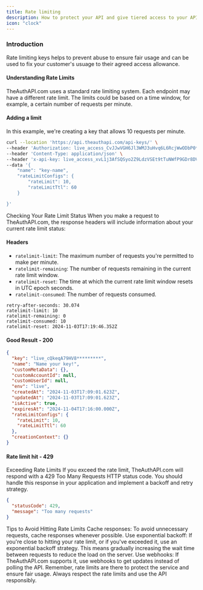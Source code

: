 ```yaml
---
title: Rate limiting
description: How to protect your API and give tiered access to your API
icon: "clock"
---
```


### Introduction

Rate limiting keys helps to prevent abuse to ensure fair usage and can be used to fix your customer's usuage to their agreed access allowance.

#### Understanding Rate Limits

TheAuthAPI.com uses a standard rate limiting system. Each endpoint may have a different rate limit. The limits could be based on a time window, for example, a certain number of requests per minute.

#### Adding a limit

In this example, we're creating a key that allows 10 requests per minute.

```bash
curl --location 'https://api.theauthapi.com/api-keys/' \
--header 'Authorization: live_access_CvJJwVGH6Jl3WMJ3uHvq6L6RcjWwODbP0***' \
--header 'Content-Type: application/json' \
--header 'x-api-key: live_access_xvL1j3AfSQSyo2Z9LdzVSEt9tTuNWfP9GDr8DVULF*****' \
--data '{
    "name": "key-name",
    "rateLimitConfigs": {
        "rateLimit": 10,
        "rateLimitTtl": 60
    }

}'
```

Checking Your Rate Limit Status
When you make a request to TheAuthAPI.com, the response headers will include information about your current rate limit status:

#### Headers

- `ratelimit-limit`: The maximum number of requests you're permitted to make per minute.
- `ratelimit-remaining`: The number of requests remaining in the current rate limit window.
- `ratelimit-reset`: The time at which the current rate limit window resets in UTC epoch seconds.
- `ratelimit-consumed`: The number of requests consumed.

```http
retry-after-seconds: 30.074
ratelimit-limit: 10
ratelimit-remaining: 0
ratelimit-consumed: 10
ratelimit-reset: 2024-11-03T17:19:46.352Z
```

#### Good Result - 200

```json
{
  "key": "live_cQkeqA79HV8*********",
  "name": "Name your key!",
  "customMetaData": {},
  "customAccountId": null,
  "customUserId": null,
  "env": "live",
  "createdAt": "2024-11-03T17:09:01.623Z",
  "updatedAt": "2024-11-03T17:09:01.623Z",
  "isActive": true,
  "expiresAt": "2024-11-04T17:16:00.000Z",
  "rateLimitConfigs": {
    "rateLimit": 10,
    "rateLimitTtl": 60
  },
  "creationContext": {}
}
```

#### Rate limit hit - 429

Exceeding Rate Limits
If you exceed the rate limit, TheAuthAPI.com will respond with a 429 Too Many Requests HTTP status code. You should handle this response in your application and implement a backoff and retry strategy.

```json
{
  "statusCode": 429,
  "message": "Too many requests"
}
```

Tips to Avoid Hitting Rate Limits
Cache responses: To avoid unnecessary requests, cache responses whenever possible.
Use exponential backoff: If you're close to hitting your rate limit, or if you've exceeded it, use an exponential backoff strategy. This means gradually increasing the wait time between requests to reduce the load on the server.
Use webhooks: If TheAuthAPI.com supports it, use webhooks to get updates instead of polling the API.
Remember, rate limits are there to protect the service and ensure fair usage. Always respect the rate limits and use the API responsibly.
